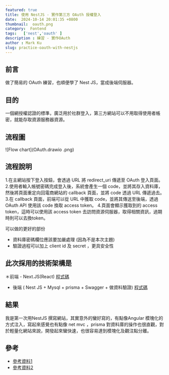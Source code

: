 ```yaml
---
featured: true
title: 使用 NestJS - 實作第三方 OAuth 授權登入
date:  2024-10-14 20:01:35 +0800
thumbnail:  oauth.png
category:  Fontend
tags:   ['nest','oauth' ]
description : 練習 - 實作OAuth
author : Mark Ku
slug: practice-oauth-with-nestjs
---
```

## 前言
做了簡易的 OAuth 練習，也順便學了 Nest JS，當成後端伺服器。

## 目的
一個網授權認證的標準，廣泛用於社群登入，第三方網站可以不用取得使用者帳密，就能存取資源服務器資源。

## 流程圖
![Flow chart](OAuth.drawio .png)

## 流程說明
1.在主網站按下登入按鈕，會透過 URL 將 redirect_uri 傳遞至 OAuth 登入頁面。
2.使用者輸入帳號密碼完成登入後，系統會產生一個 code，並將其存入資料庫，然後將頁面重定向回電商網站的 callback 頁面，並將 code 透過 URL 傳遞過去。
3.在 callback 頁面，前端可以從 URL 中獲取 code，並將其傳送至後端，透過 OAuth API 使用該 code 換取 access token。
4.頁面會顯示獲取到的 access token，這時可以使用該 access token 去訪問資源伺服器，取得相關資訊，過期時則可以去換token。

可以做的更好的部份
* 資料庫密碼欄位應該要加嚴處理 (因為不是本次主題)
* 驗證過程可以加上 client id 及 secret ，更具安全性

## 此次採用的技術架構是
＊前端 - Next.JS(React) 
[程式碼](https://github.com/markku636/oauth.nextjs)

* 後端 ( Nest JS + Mysql + prisma + Swagger + 做資料驗證)
[程式碼](https://github.com/markku636/oauth.nest.api)

## 結果 
我是第一次用NestJS 撰寫網站，其實意外的蠻好寫的，有點像Angular 模塊化的方式注入，寫起來感覺也有點像 net mvc ，prisma 對資料庫的操作也很直觀，對於輕量化網站來說，開發起來蠻快速，也很容易達到模塊化及觀注點分離。

## 參考
* [參考資料1](https://docs.guandata.com/article/1/566167986377850880.html)
* [參考資料2](https://apifox.com/help/best-practices/how-to-test-oauth-2.0/)